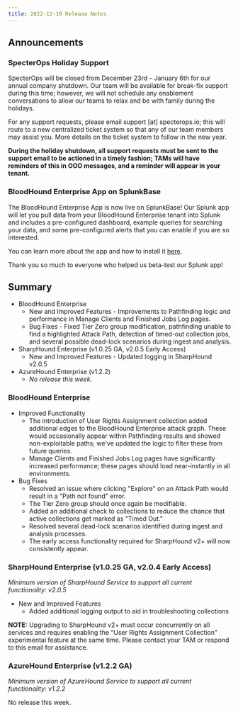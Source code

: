 ```yaml
---
title: 2022-12-19 Release Notes
---
```


## Announcements

### SpecterOps Holiday Support

SpecterOps will be closed from December 23rd – January 6th for our annual company shutdown. Our team will be available for break-fix support during this time; however, we will not schedule any enablement conversations to allow our teams to relax and be with family during the holidays.

For any support requests, please email support \[at\] specterops.io; this will route to a new centralized ticket system so that any of our team members may assist you. More details on the ticket system to follow in the new year.

**During the holiday shutdown, all support requests must be sent to the support email to be actioned in a timely fashion; TAMs will have reminders of this in OOO messages, and a reminder will appear in your tenant.**

### BloodHound Enterprise App on SplunkBase

The BloodHound Enterprise App is now live on SplunkBase! Our Splunk app will let you pull data from your BloodHound Enterprise tenant into Splunk and includes a pre-configured dashboard, example queries for searching your data, and some pre-configured alerts that you can enable if you are so interested.

You can learn more about the app and how to install it [here](/hc/en-us/articles/11310555936155).

Thank you so much to everyone who helped us beta-test our Splunk app!

## Summary

* BloodHound Enterprise
    * New and Improved Features - Improvements to Pathfinding logic and performance in Manage Clients and Finished Jobs Log pages.
    * Bug Fixes - Fixed Tier Zero group modification, pathfinding unable to find a highlighted Attack Path, detection of timed-out collection jobs, and several possible dead-lock scenarios during ingest and analysis.
* SharpHound Enterprise (v1.0.25 GA, v2.0.5 Early Access)
    * New and Improved Features - Updated logging in SharpHound v2.0.5
* AzureHound Enterprise (v1.2.2)
    * _No release this week._

### BloodHound Enterprise

* Improved Functionality
    * The introduction of User Rights Assignment collection added additional edges to the BloodHound Enterprise attack graph. These would occasionally appear within Pathfinding results and showed non-exploitable paths; we've updated the logic to filter these from future queries.
    * Manage Clients and Finished Jobs Log pages have significantly increased performance; these pages should load near-instantly in all environments.
* Bug Fixes
    * Resolved an issue where clicking "Explore" on an Attack Path would result in a "Path not found" error.
    * The Tier Zero group should once again be modifiable.
    * Added an additional check to collections to reduce the chance that active collections get marked as "Timed Out."
    * Resolved several dead-lock scenarios identified during ingest and analysis processes.
    * The early access functionality required for SharpHound v2+ will now consistently appear.

### SharpHound Enterprise (v1.0.25 GA, v2.0.4 Early Access)

_Minimum version of SharpHound Service to support all current functionality: v2.0.5_

* New and Improved Features
    * Added additional logging output to aid in troubleshooting collections

**NOTE:** Upgrading to SharpHound v2+ must occur concurrently on all services and requires enabling the “User Rights Assignment Collection” experimental feature at the same time. Please contact your TAM or respond to this email for assistance.

### AzureHound Enterprise (v1.2.2 GA)

_Minimum version of AzureHound Service to support all current functionality: v1.2.2_

No release this week.


